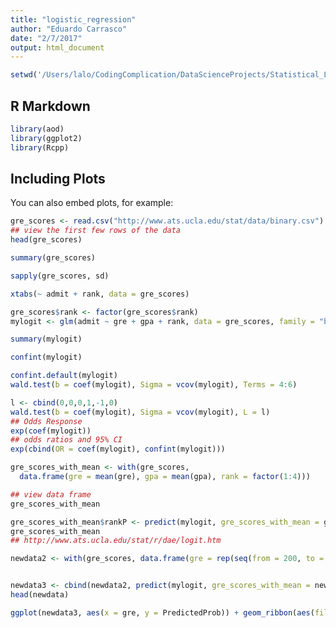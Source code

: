 ```yaml
---
title: "logistic_regression"
author: "Eduardo Carrasco"
date: "2/7/2017"
output: html_document
---
```


```r
setwd('/Users/lalo/CodingComplication/DataScienceProjects/Statistical_Learning_In_R/Logistic_Regression/')
```

## R Markdown

```r
library(aod)
library(ggplot2)
library(Rcpp)
```

## Including Plots

You can also embed plots, for example:

```r
gre_scores <- read.csv("http://www.ats.ucla.edu/stat/data/binary.csv")
## view the first few rows of the data
head(gre_scores)

summary(gre_scores)

sapply(gre_scores, sd)


```

```r
xtabs(~ admit + rank, data = gre_scores)

gre_scores$rank <- factor(gre_scores$rank)
mylogit <- glm(admit ~ gre + gpa + rank, data = gre_scores, family = "binomial")

summary(mylogit)
```

```r
confint(mylogit)

confint.default(mylogit)
wald.test(b = coef(mylogit), Sigma = vcov(mylogit), Terms = 4:6)

```

```r
l <- cbind(0,0,0,1,-1,0)
wald.test(b = coef(mylogit), Sigma = vcov(mylogit), L = l)
## Odds Response
exp(coef(mylogit))
## odds ratios and 95% CI
exp(cbind(OR = coef(mylogit), confint(mylogit)))


```

```r
gre_scores_with_mean <- with(gre_scores,
  data.frame(gre = mean(gre), gpa = mean(gpa), rank = factor(1:4)))

## view data frame
gre_scores_with_mean

gre_scores_with_mean$rankP <- predict(mylogit, gre_scores_with_mean = gre_scores_with_mean, type = "response")
gre_scores_with_mean
## http://www.ats.ucla.edu/stat/r/dae/logit.htm

newdata2 <- with(gre_scores, data.frame(gre = rep(seq(from = 200, to = 800, length.out = 100), 4), gpa = mean(gpa), rank = factor(rep(1:4, each = 100))))


newdata3 <- cbind(newdata2, predict(mylogit, gre_scores_with_mean = newdata2, type="link", se=TRUE))
head(newdata)

ggplot(newdata3, aes(x = gre, y = PredictedProb)) + geom_ribbon(aes(fill = rank), alpha = .2) + geom_line(aes(colour = rank), size=1)

```
